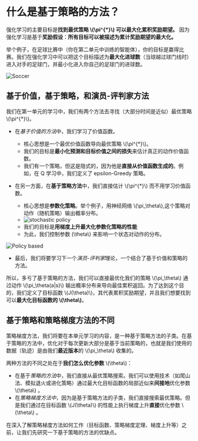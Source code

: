 # 什么是基于策略的方法？

强化学习的主要目标是**找到最优策略 \\(\pi^{*}\\) 可以最大化累积奖励期望。** 因为强化学习是基于**奖励假设**：**所有目标可以被描述为累计奖励期望的最大化。**

举个例子，在足球比赛中（你在第二单元中训练的智能体），你的目标是赢得比赛。我们在强化学习中可以把这个目标描述为**最大化进球数**（当球越过球门线时）进入对手的足球门，并最小化进入你自己的足球门的进球数。

<img src="https://huggingface.co/datasets/huggingface-deep-rl-course/course-images/resolve/main/en/unit6/soccer.jpg" alt="Soccer" />

## 基于价值，基于策略，和演员-评判家方法

我们在第一单元的学习中，我们有两个方法去寻找（大部分时间是近似）最优策略 \\(\pi^{*}\\)。

- 在*基于价值的方法*中，我们学习了价值函数。
  - 核心思想是一个最优价值函数导向最优策略 \\(\pi^{*}\\)。
  - 我们的目标是**最小化预测和目标价值之间的损失**来估计真正的动作价值函数。
  - 我们有一个策略，但这是隐式的，因为他是**直接从价值函数生成的**。例如，在 Q 学习中，我们定义了 epsilon-Greedy 策略。

- 在另一方面，在**基于策略方法**中，我们直接估计 \\(\pi^{*}\\) 而不用学习价值函数。
  - 核心思想是**参数化策略**。举个例子，用神经网络 \\(\pi_\theta\\),这个策略对动作（随机策略）输出概率分布。
  - <img src="https://huggingface.co/datasets/huggingface-deep-rl-course/course-images/resolve/main/en/unit6/stochastic_policy.png" alt="stochastic policy" />
  - 我们的目标是**用梯度上升最大化参数化策略的性能**
  - 为此，我们控制参数 \(\theta\\) 来影响一个状态对动作的分布。

<img src="https://huggingface.co/datasets/huggingface-deep-rl-course/course-images/resolve/main/en/unit6/policy_based.png" alt="Policy based" />

- 最后，我们将要学习下一个*演员-评判家*理论，一个结合了基于价值和策略的方法。

所以，多亏了基于策略的方法，我们可以直接最优化我们的策略 \\(\pi_\theta\\) 通过动作 \\(\pi_\theta(a|s)\\) 输出概率分布来导向最佳累积返回。为了达到这个目的，我们定义了目标函数 \\(J(\theta)\\)，其代表累积奖励期望，并且我们想要找到可以**最大化目标函数的 \\(\theta\\)**。

## 基于策略和策略梯度方法的不同

策略梯度方法，我们将要在本单元学习的内容，是一种基于策略方法的子类。在基于策略的方法中，优化对于每次更新大部分是基于当前策略的，也就是我们使用的数据（轨迹）是由我们**最近版本**的 \\(\pi_\theta\\) 收集的。

两种方法的不同之处在于**我们怎么优化参数** \\(\theta\\)：

- 在基于*策略的方法*中，我们直接从最优策略搜索。我们可以使用技术（如爬山法、模拟退火或进化策略）通过最大化目标函数的局部近似来**间接地**优化参数 \\(\theta\\) 。
- 在*策略梯度方法中*，因为是基于策略方法的子类，我们直接搜索最优策略。但是我们通过在目标函数 \\(J(\theta)\\) 的性能上执行梯度上升**直接**优化参数 \\(\theta\\) 。

在深入了解策略梯度方法如何工作（目标函数、策略梯度定理、梯度上升等）之前，让我们先研究一下基于策略的方法的优缺点。